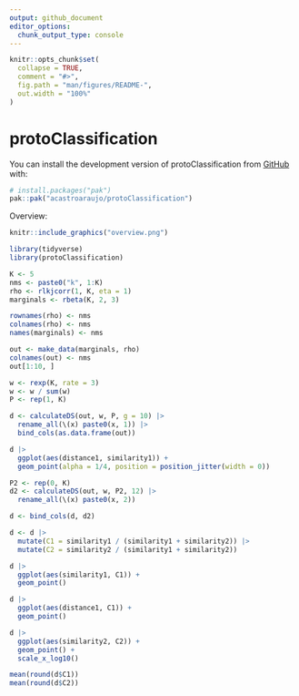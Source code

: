 ```yaml
---
output: github_document
editor_options: 
  chunk_output_type: console
---
```


<!-- README.md is generated from README.Rmd. Please edit that file -->

```r
knitr::opts_chunk$set(
  collapse = TRUE,
  comment = "#>",
  fig.path = "man/figures/README-",
  out.width = "100%"
)
```

# protoClassification

<!-- badges: start -->
<!-- badges: end -->

You can install the development version of protoClassification from [GitHub](https://github.com/) with:

``` r
# install.packages("pak")
pak::pak("acastroaraujo/protoClassification")
```

Overview:

```r
knitr::include_graphics("overview.png")
```


```r
library(tidyverse)
library(protoClassification)

K <- 5
nms <- paste0("k", 1:K)
rho <- rlkjcorr(1, K, eta = 1)
marginals <- rbeta(K, 2, 3)

rownames(rho) <- nms
colnames(rho) <- nms
names(marginals) <- nms

out <- make_data(marginals, rho) 
colnames(out) <- nms
out[1:10, ]

w <- rexp(K, rate = 3)
w <- w / sum(w)
P <- rep(1, K)

d <- calculateDS(out, w, P, g = 10) |> 
  rename_all(\(x) paste0(x, 1)) |> 
  bind_cols(as.data.frame(out))

d |> 
  ggplot(aes(distance1, similarity1)) + 
  geom_point(alpha = 1/4, position = position_jitter(width = 0))

P2 <- rep(0, K)
d2 <- calculateDS(out, w, P2, 12) |> 
  rename_all(\(x) paste0(x, 2))

d <- bind_cols(d, d2)

d <- d |> 
  mutate(C1 = similarity1 / (similarity1 + similarity2)) |> 
  mutate(C2 = similarity2 / (similarity1 + similarity2))

d |> 
  ggplot(aes(similarity1, C1)) + 
  geom_point()

d |> 
  ggplot(aes(distance1, C1)) + 
  geom_point()

d |> 
  ggplot(aes(similarity2, C2)) + 
  geom_point() + 
  scale_x_log10()

mean(round(d$C1))
mean(round(d$C2))
```


